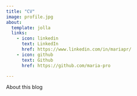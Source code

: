 ```yaml
---
title: "CV"
image: profile.jpg
about:
  template: jolla
  links:
    - icon: linkedin
      text: LinkedIn
      href: https://www.linkedin.com/in/mariapr/
    - icon: github
      text: Github
      href: https://github.com/maria-pro

---
```


About this blog
